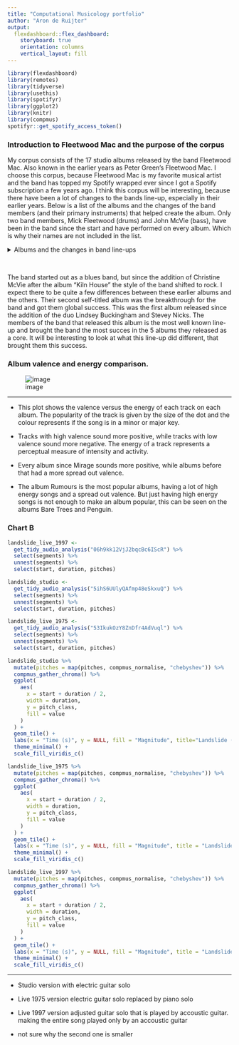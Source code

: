 ```yaml
---
title: "Computational Musicology portfolio"
author: "Aron de Ruijter"
output: 
  flexdashboard::flex_dashboard:
    storyboard: true
    orientation: columns
    vertical_layout: fill
---
```


```r
library(flexdashboard)
library(remotes)
library(tidyverse)
library(usethis)
library(spotifyr)
library(ggplot2)
library(knitr)
library(compmus)
spotifyr::get_spotify_access_token()
```

### Introduction to Fleetwood Mac and the purpose of the corpus

My corpus consists of the 17 studio albums released by the band Fleetwood Mac. Also known in the earlier years as Peter Green's Fleetwood Mac. I choose this corpus, because Fleetwood Mac is my favorite musical artist and the band has topped my Spotify wrapped ever since I got a Spotify subscription a few years ago. 
I think this corpus will be interesting, because there have been a lot of changes to the bands line-up, especially in their earlier years. Below is a list of the albums and the changes of the band members (and their primary instruments) that helped create the album. Only two band members, Mick Fleetwood (drums) and John McVie (bass), have been in the band since the start and have performed on every album. Which is why their names are not included in the list.

<details>
<summary>Albums and the changes in band line-ups</summary>
<br>
  
\+ Peter Green (guitar/ lead and backing vocals), Jeremy Spencer (slide guitar/ piano /lead and backing vocals), 
- Fleetwood Mac (1968) (Also known as Peter Green's Fleetwood Mac)
- Mr. Wonderful (1968)

\+ Danny Kirwan (guitar/ lead and backing vocals)
- Then Play On (1969)

\- Peter Green
- Kiln House (1970)

\- Jeremy Spencer \+ Bob Welch (guitar/ lead and backing vocals), Christine McVie (keyboards/ lead and backing vocals)
- Future Games (1971)
- Bare Trees (1972)

\- Danny Kirwan \+ Bob Weston (lead guitar/ backing vocals), Dave Walker (lead and backing vocals/ harmonica)
- Penguin (1973)

\- Dave Walker
- Mystery to Me (1973)

\- Bob Weston
- Heroes Are Hard to Find (1974)

\- Bob Welch \+ Lindsey Buckingham (guitar/ lead and backing vocals), Stevie Nicks (lead and backing vocals/ tambourine)
- Fleetwood Mac (1975) (Also known as "The White Album")
- Rumours (1977)
- Tusk (1979)
- Mirage (1982)
- Tango in the Night (1987)

\- Lindsey Buckingham \+ Billy Burnette (rhythm guitar/ backing and lead vocals), Rick Vito (lead guitar/ backing and lead vocals)
- Behind the Mask (1990)

\- Stevie Nicks, Rick Vito \+ Bekka Bramlett (lead and backing vocals), Dave Mason (lead guitar/ backing and lead vocals)
- Time (1995)

\- Billy Burnette, Bekka Bramlett, Dave Mason, Christine McVie \+ Lindsey Buckingham, Stevie Nicks
- Say You Will (2003)

\- Lindsey Buckingham \+ Christine McVie, Neil Finn (rhythm guitar/ lead and backing vocals), Mike Campbell (lead guitar)
</details>
<br>
  
The band started out as a blues band, but since the addition of Christine McVie after the album "Kiln House" the style of the band shifted to rock. I expect there to be quite a few differences between these earlier albums and the others. 
Their second self-titled album was the breakthrough for the band and got them global success. This was the first album released since the addition of the duo Lindsey Buckingham and Stevey Nicks. The members of the band that released this album is the most well known line-up and brought the band the most succes in the 5 albums they released as a core. It will be interesting to look at what this line-up did different, that brought them this success.

### Album valence and energy comparison.

![image](./figures/ValencVSEnergy.png)

***

* This plot shows the valence versus the energy of each track on each album. The popularity of the track is given by the size of the dot and the colour represents if the song is in a minor or major key. 

* Tracks with high valence sound more positive, while tracks with low valence sound more negative. The energy of a track represents a perceptual measure of intensity and activity.

* Every album since Mirage sounds more positive, while albums before that had a more spread out valence. 

* The album Rumours is the most popular albums, having a lot of high energy songs and a spread out valence. But just having high energy songs is not enough to make an album popular, this can be seen on the albums Bare Trees and Penguin.

<!-- # ```{r} -->
<!-- # fleetwoodMac <- get_playlist_audio_features("", "1NdovVKsJylONwiE6WXwB5") -->
<!-- #  -->
<!-- # fleetwoodMac$track.album.name[fleetwoodMac$track.album.name == "Fleetwood Mac"] <- "Fleetwood Mac 1" -->
<!-- # fleetwoodMac$track.album.name[fleetwoodMac$track.album.name == "Then Play On (2013 Remaster; Expanded Edition)"] <- "Then Play On" -->
<!-- # fleetwoodMac$track.album.name[fleetwoodMac$track.album.name == "Fleetwood Mac (2017 Remaster)"] <- "Fleetwood Mac 2" -->
<!-- # fleetwoodMac$track.album.name[fleetwoodMac$track.album.name == "Tusk (2015 Remaster)"] <- "Tusk" -->
<!-- # fleetwoodMac$track.album.name[fleetwoodMac$track.album.name == "Mirage (2016 Remaster)"] <- "Mirage" -->
<!-- # fleetwoodMac$track.album.name[fleetwoodMac$track.album.name == "Tango in the Night (2017 Remaster)"] <- "Tango in the Night" -->
<!-- #  -->
<!-- # ggplot(fleetwoodMac, aes(energy, valence, size = track.popularity, colour = mode_name)) + -->
<!-- #  geom_point() + -->
<!-- #  facet_wrap(~track.album.release_date + track.album.name, nrow=8)  + -->
<!-- #  labs(x = "Valence", y = "Energy", colour = "Mode", size = "Track Popularity") -->
<!-- # ```  -->

<!-- Column {data-width=350} -->
<!-- ----------------------------------------------------------------------- -->
### Chart B

```r

landslide_live_1997 <-
  get_tidy_audio_analysis("06h9kk12VjJ2bqcBc6IScR") %>%
  select(segments) %>%
  unnest(segments) %>%
  select(start, duration, pitches)

landslide_studio <-
  get_tidy_audio_analysis("5ihS6UUlyQAfmp48eSkxuQ") %>%
  select(segments) %>%
  unnest(segments) %>%
  select(start, duration, pitches)

landslide_live_1975 <-
  get_tidy_audio_analysis("53IkukOzY8ZnDfr4AdVuql") %>%
  select(segments) %>%
  unnest(segments) %>%
  select(start, duration, pitches)

landslide_studio %>%
  mutate(pitches = map(pitches, compmus_normalise, "chebyshev")) %>%
  compmus_gather_chroma() %>% 
  ggplot(
    aes(
      x = start + duration / 2,
      width = duration,
      y = pitch_class,
      fill = value
    )
  ) +
  geom_tile() +
  labs(x = "Time (s)", y = NULL, fill = "Magnitude", title="Landslide (studio version)") +
  theme_minimal() +
  scale_fill_viridis_c()

landslide_live_1975 %>%
  mutate(pitches = map(pitches, compmus_normalise, "chebyshev")) %>%
  compmus_gather_chroma() %>%
  ggplot(
    aes(
      x = start + duration / 2,
      width = duration,
      y = pitch_class,
      fill = value
    )
  ) +
  geom_tile() +
  labs(x = "Time (s)", y = NULL, fill = "Magnitude", title = "Landslide (live version 1975") +
  theme_minimal() +
  scale_fill_viridis_c()

landslide_live_1997 %>%
  mutate(pitches = map(pitches, compmus_normalise, "chebyshev")) %>%
  compmus_gather_chroma() %>% 
  ggplot(
    aes(
      x = start + duration / 2,
      width = duration,
      y = pitch_class,
      fill = value
    )
  ) +
  geom_tile() +
  labs(x = "Time (s)", y = NULL, fill = "Magnitude", title = "Landslide (live version 1997") +
  theme_minimal() +
  scale_fill_viridis_c()

```

***

* Studio version with electric guitar solo

* Live 1975 version electric guitar solo replaced by piano solo

* Live 1997 version adjusted guitar solo that is played by accoustic guitar. making the entire song played only by an accoustic guitar

* not sure why the second one is smaller

<!-- ### Chart C -->

<!-- ```{r} -->

<!-- ``` -->


